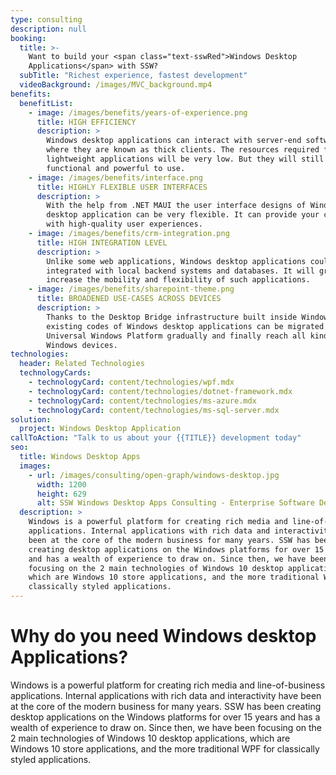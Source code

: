 ```yaml
---
type: consulting
description: null
booking:
  title: >-
    Want to build your <span class="text-sswRed">Windows Desktop
    Applications</span> with SSW?
  subTitle: "Richest experience, fastest development"
  videoBackground: /images/MVC_background.mp4
benefits:
  benefitList:
    - image: /images/benefits/years-of-experience.png
      title: HIGH EFFICIENCY
      description: >
        Windows desktop applications can interact with server-end software,
        where they are known as thick clients. The resources required for such
        lightweight applications will be very low. But they will still be fully
        functional and powerful to use.
    - image: /images/benefits/interface.png
      title: HIGHLY FLEXIBLE USER INTERFACES
      description: >
        With the help from .NET MAUI the user interface designs of Windows
        desktop application can be very flexible. It can provide your clients
        with high-quality user experiences.
    - image: /images/benefits/crm-integration.png
      title: HIGH INTEGRATION LEVEL
      description: >
        Unlike some web applications, Windows desktop applications could be
        integrated with local backend systems and databases. It will greatly
        increase the mobility and flexibility of such applications.
    - image: /images/benefits/sharepoint-theme.png
      title: BROADENED USE-CASES ACROSS DEVICES
      description: >
        Thanks to the Desktop Bridge infrastructure built inside Windows,
        existing codes of Windows desktop applications can be migrated to
        Universal Windows Platform gradually and finally reach all kinds of
        Windows devices.
technologies:
  header: Related Technologies
  technologyCards:
    - technologyCard: content/technologies/wpf.mdx
    - technologyCard: content/technologies/dotnet-framework.mdx
    - technologyCard: content/technologies/ms-azure.mdx
    - technologyCard: content/technologies/ms-sql-server.mdx
solution:
  project: Windows Desktop Application
callToAction: "Talk to us about your {{TITLE}} development today"
seo:
  title: Windows Desktop Apps
  images:
    - url: /images/consulting/open-graph/windows-desktop.jpg
      width: 1200
      height: 629
      alt: SSW Windows Desktop Apps Consulting - Enterprise Software Development
  description: >
    Windows is a powerful platform for creating rich media and line-of-business 
    applications. Internal applications with rich data and interactivity have 
    been at the core of the modern business for many years. SSW has been 
    creating desktop applications on the Windows platforms for over 15 years 
    and has a wealth of experience to draw on. Since then, we have been 
    focusing on the 2 main technologies of Windows 10 desktop applications, 
    which are Windows 10 store applications, and the more traditional WPF for 
    classically styled applications.
---
```


# Why do you need **Windows desktop Applications**?

<VideoEmbed url="https://www.youtube.com/watch?v=U4ja4nZnwh4" />

Windows is a powerful platform for creating rich media and line-of-business applications. Internal applications with rich data and interactivity have been at the core of the modern business for many years. SSW has been creating desktop applications on the Windows platforms for over 15 years and has a wealth of experience to draw on. Since then, we have been focusing on the 2 main technologies of Windows 10 desktop applications, which are Windows 10 store applications, and the more traditional WPF for classically styled applications.
